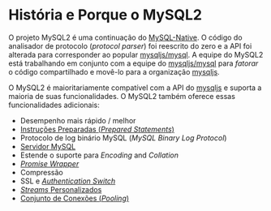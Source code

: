 # História e Porque o MySQL2

O projeto MySQL2 é uma continuação do [MySQL-Native][mysql-native]. O código do analisador de protocolo (*protocol parser*) foi reescrito do zero e a API foi alterada para corresponder ao popular [mysqljs/mysql][node-mysql]. A equipe do MySQL2 está trabalhando em conjunto com a equipe do [mysqljs/mysql][node-mysql] para *fatorar* o código compartilhado e movê-lo para a organização [mysqljs][node-mysql].

O MySQL2 é maioritariamente compatível com a API do [mysqljs][node-mysql] e suporta a maioria de suas funcionalidades. O MySQL2 também oferece essas funcionalidades adicionais:

 - Desempenho mais rápido / melhor
 - [Instruções Preparadas (*Prepared Statements*)](/docs/documentation/prepared-statements)
 - Protocolo de log binário MySQL (*MySQL Binary Log Protocol*)
 - [Servidor MySQL](/docs/documentation/mysql-server)
 - Estende o suporte para *Encoding* and *Collation*
 - [*Promise Wrapper*](/docs/documentation/promise-wrapper)
 - Compressão
 - SSL e [*Authentication Switch*](/docs/documentation/authentication-switch)
 - [*Streams* Personalizados](/docs/documentation/extras#connecting-using-custom-stream)
 - [Conjunto de Conexões (*Pooling*)](/docs/#using-connection-pools)

[node-mysql]: https://github.com/mysqljs/mysql
[mysql-native]: https://github.com/sidorares/nodejs-mysql-native
